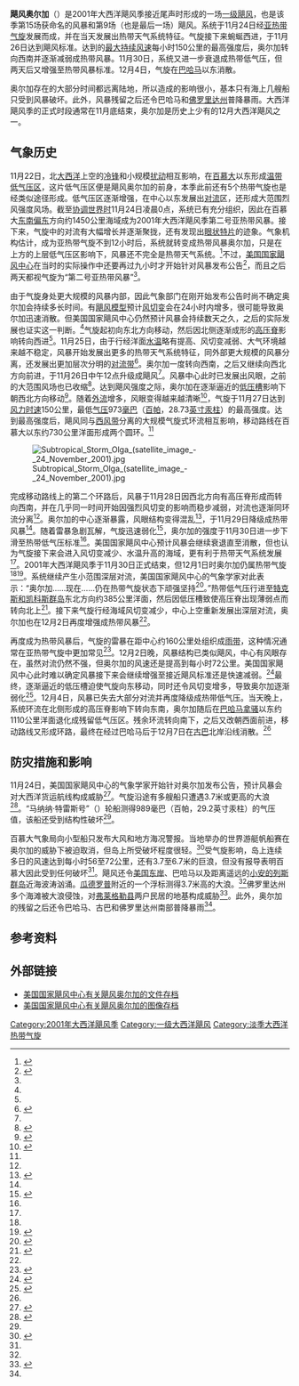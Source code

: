 {{noteTA
|G1 = USState
|G2 = 地名
}}
{{Infobox Hurricane
| Name=飓风奥尔加<br />{{lang|en|Hurricane Olga}}
| Type=飓风
| Year=2001
| Basin=Atl
| Image location=Olga 2001-11-27.jpg
| Image name=正处最高强度的飓风奥尔加
| Formed=2001年11月24日
| Dissipated=2001年12月7日
| Extratropical=2001年12月4日
| 1-min winds=80
| Pressure=973
| Damages=
| Inflated=
| Fatalities=无
| Areas=[[百慕大|百慕大]]、[[巴哈马|巴哈马]]、[[古巴|古巴]]、[[佛罗里达州|佛罗里达州]]
| Hurricane season=[[2001年大西洋飓风季|2001年大西洋飓风季]]
}}
'''飓风奥尔加'''（{{lang-en|Hurricane Olga}}）是2001年大西洋飓风季接近尾声时形成的一场[[萨菲尔-辛普森飓风等级|一级飓风]]，也是该季第15场获命名的风暴和第9场（也是最后一场）飓风。系统于11月24日经[[亚热带气旋|亚热带气旋]]发展而成，并在当天发展出热带天气系统特征。气旋接下来蜿蜒西进，于11月26日达到飓风标准。达到的[[最大持续风速|最大持续风速]]每小时150公里的最高强度后，奥尔加转向西南并逐渐减弱成热带风暴。11月30日，系统又进一步衰退成热带低气压，但两天后又增强至热带风暴标准。12月4日，气旋在[[巴哈马|巴哈马]]以东消散。

奥尔加存在的大部分时间都远离陆地，所以造成的影响很小，基本只有海上几艘船只受到风暴破坏。此外，风暴残留之后还令巴哈马和[[佛罗里达州|佛罗里达州]]普降暴雨。大西洋飓风季的正式时段通常在11月底结束，奥尔加是历史上少有的12月大西洋飓风之一。

== 气象历史 ==
{{storm path|Olga 2001 track.png}}
11月22日，北[[大西洋|大西洋]]上空的[[冷锋|冷锋]]和小规模[[热带扰动|扰动]]相互影响，在[[百慕大|百慕大]]以东形成[[温带气旋|温带]][[低气压|低气压区]]，这片低气压区便是飓风奥尔加的前身，本季此前还有5个热带气旋也是经类似途径形成。低气压区逐渐增强，在中心以东发展出[[对流|对流]]区，还形成大范围烈风强度风场。截至[[协调世界时|协调世界时]]11月24日凌晨0点，系统已有充分组织，因此在百慕大[[罗盘方位|东南偏东]]方向约1450公里海域成为2001年大西洋飓风季第二号亚热带风暴。接下来，气旋中的对流有大幅增长并逐渐聚拢，还有发现出[[风眼|眼状特片]]的迹象。气象机构估计，成为亚热带气旋不到12小时后，系统就转变成热带风暴奥尔加，只是在上方的上层低气压区影响下，风暴还不完全是热带天气系统。<ref name="tcr">{{cite report | author = Lixion Avila | date = 2001-12-17 | title = Hurricane Olga Preliminary Report | publisher = National Hurricane Center | accessdate = 2016-05-02 | url = http://www.nhc.noaa.gov/data/tcr/AL172001_Olga.pdf | archiveurl = https://web.archive.org/web/20151002012333/http://www.nhc.noaa.gov/data/tcr/AL172001_Olga.pdf | deadurl = no | archivedate = 2015-10-02 | format = [[便携式文档格式|PDF]]}}</ref>不过，[[国家飓风中心|美国国家飓风中心]]在当时的实际操作中还要再过九小时才开始针对风暴发布公告<ref name="disc1">{{cite report | author = Miles B. Lawrence | date = 2001-11-24 | title = Subtropical Storm Two Discussion One | publisher = [[美国国家气象局|National Weather Service]] | work = National Hurricane Center | accessdate = 2016-05-02 | url = http://www.nhc.noaa.gov/archive/2001/dis/al172001.discus.001.html | archivedate = 2016-03-03 | deadurl = no | archiveurl = https://web.archive.org/web/20160303210447/http://www.nhc.noaa.gov/archive/2001/dis/al172001.discus.001.html | location = [[迈阿密|Miami]], [[佛罗里达州|FL]]}}</ref>，而且之后两天都视气旋为“第二号亚热带风暴”<ref name="tcr" />。

由于气旋身处更大规模的风暴内部，因此气象部门在刚开始发布公告时尚不确定奥尔加会持续多长时间。有[[热带气旋预测模型|飓风模型]]预计[[风切变|风切变]]会在24小时内增多，很可能导致奥尔加迅速消散。但美国国家飓风中心仍然预计风暴会持续数天之久，之后的实际发展也证实这一判断。<ref name="disc1" />气旋起初向东北方向移动，然后因北侧逐渐成形的[[高压脊|高压脊]]影响转向西进<ref name="tcr" />。11月25日，由于行经洋面[[海面温度|水温]]略有提高、风切变减弱、大气环境越来越不稳定，风暴开始发展出更多的热带天气系统特征，同外部更大规模的风暴分离，还发展出更加层次分明的[[雨带|对流带]]<ref name="disc3">{{cite report | author = Stacy Stewart | date = 2001-11-25 | title = Subtropical Storm Two Discussion Three | publisher = National Weather Service | work = National Hurricane Center | accessdate = 2016-05-02 | url = http://www.nhc.noaa.gov/archive/2001/dis/al172001.discus.003.html | archivedate = 2016-03-03 | deadurl = no | location = Miami, FL | archiveurl = https://web.archive.org/web/20160303165235/http://www.nhc.noaa.gov/archive/2001/dis/al172001.discus.003.html}}</ref>。奥尔加一度转向西南，之后又继续向西北方向前进，于{{lang|en|[[协调世界时|UTC]]}}11月26日中午12点升级成飓风<ref name="tcr" />。风暴中心此时已发展出风眼，之前的大范围风场也已收缩<ref>{{cite report | author = Jack Beven | date = 2001-11-26 | title = Tropical Storm Olga Discussion Eight | publisher = National Weather Service | work = National Hurricane Center | deadurl = no | accessdate = 2016-05-02 | url = http://www.nhc.noaa.gov/archive/2001/dis/al172001.discus.008.html | archivedate = 2016-03-03 | location = Miami, FL | archiveurl = https://web.archive.org/web/20160303214355/http://www.nhc.noaa.gov/archive/2001/dis/al172001.discus.008.html}}</ref>。达到飓风强度之际，奥尔加在逐渐逼近的[[低压槽|低压槽]]影响下朝西北方向移动<ref>{{cite report | author = Jack Beven | date = 2001-11-26 | title = Hurricane Olga Discussion Nine | publisher = National Weather Service | work = National Hurricane Center | location = Miami, FL | accessdate = 2016-05-02 | archivedate = 2016-03-03 | deadurl = no | archiveurl = https://web.archive.org/web/20160303183756/http://www.nhc.noaa.gov/archive/2001/dis/al172001.discus.009.html | url = http://www.nhc.noaa.gov/archive/2001/dis/al172001.discus.009.html}}</ref>。随着[[外流_(气象学)|外流]]增多，风眼变得越来越清晰<ref>{{cite report | author = Richard Pasch | date = 2001-11-27 | title = Hurricane Olga Discussion Ten | archiveurl = https://web.archive.org/web/20160303234045/http://www.nhc.noaa.gov/archive/2001/dis/al172001.discus.010.html | publisher = National Weather Service | work = National Hurricane Center | location = Miami, FL | accessdate = 2016-05-02 | deadurl = no | url = http://www.nhc.noaa.gov/archive/2001/dis/al172001.discus.010.html | archivedate = 2016-03-03}}</ref>，气旋于11月27日达到[[最大持续风速|风力时速]]150公里，最低[[气压|气压]]973[[巴|毫巴]]（[[帕斯卡|百帕]]，28.73[[英寸汞柱|英寸汞柱]]）的最高强度。达到最高强度后，飓风同与[[西风带|西风带]]分离的大规模气旋式环流相互影响，移动路线在百慕大以东约730公里洋面形成两个圆环。<ref name="tcr" />

[[File:Subtropical_Storm_Olga_(satellite_image_-_24_November_2001).jpg|right]]

完成移动路线上的第二个环路后，风暴于11月28日因西北方向有高压脊形成而转向西南，并在几乎同一时间开始因强烈风切变的影响而稳步减弱，对流也逐渐同环流分离<ref name="tcr" />。奥尔加的中心逐渐暴露，风眼结构变得混乱<ref>{{cite report | author = Richard Pasch | date = 2001-11-29 | title = Hurricane Olga Discussion Eighteen | archiveurl = https://web.archive.org/web/20160303190727/http://www.nhc.noaa.gov/archive/2001/dis/al172001.discus.018.html | publisher = National Weather Service | work = National Hurricane Center | location = Miami, FL | accessdate = 2016-05-02 | deadurl = no | url = http://www.nhc.noaa.gov/archive/2001/dis/al172001.discus.018.html | archivedate = 2016-03-03}}</ref>，于11月29日降级成热带风暴<ref name="tcr" />。随着雷暴急剧瓦解，气旋迅速弱化<ref name="d22">{{cite report | author = Richard Pasch | date = 2001-11-30 | title = Hurricane Olga Discussion Ten | publisher = National Weather Service | work = National Hurricane Center | location = Miami, FL | accessdate = 2016-05-02 | archivedate = 2016-03-03 | deadurl = no | archiveurl = https://web.archive.org/web/20160303234519/http://www.nhc.noaa.gov/archive/2001/dis/al172001.discus.022.html | url = http://www.nhc.noaa.gov/archive/2001/dis/al172001.discus.022.html}}</ref>，奥尔加的强度于11月30日进一步下滑至热带低气压标准<ref name="tcr" />。美国国家飓风中心预计风暴会继续衰退直至消散，但也认为气旋接下来会进入风切变减少、水温升高的海域，更有利于热带天气系统发展<ref name="d22" />。2001年大西洋飓风季于11月30日正式结束，但12月1日时奥尔加仍属热带气旋<ref name="tcr" /><ref name="season">{{cite web | author = Neil Dorst | date = 2010-01-21 | title = Subject: G1) When is hurricane season? | publisher = [[美国国家海洋和大气管理局|National Oceanic and Atmospheric Administration]] | accessdate = 2016-05-02 | url = http://www.aoml.noaa.gov/hrd/tcfaq/G1.html | archivedate = 2016-03-03 | archiveurl = https://web.archive.org/web/20160303174608/http://www.aoml.noaa.gov/hrd/tcfaq/G1.html | deadurl = no}}</ref>。系统继续产生小范围深层对流，美国国家飓风中心的气象学家对此表示：“奥尔加……现在……仍在热带气旋状态下顽强坚持<ref>{{cite report | author = Richard Pasch | date = 2001-12-01 | title = Tropical Depression Olga Discussion Twenty-Six | publisher = National Weather Service | work = National Hurricane Center | location = Miami, FL | accessdate = 2016-05-02 | url = http://www.nhc.noaa.gov/archive/2001/dis/al172001.discus.026.html | archivedate = 2015-10-02 | deadurl = no | archiveurl = https://web.archive.org/web/20151002074903/http://www.nhc.noaa.gov/archive/2001/dis/al172001.discus.026.html}}</ref>。”热带低气压行进至[[特克斯和凯科斯群岛|特克斯和凯科斯群岛]]东北方向约385公里洋面，然后因低压槽致使高压脊出现薄弱点而转向北上<ref>{{cite report | author = Miles Lawrence | date = 2001-12-01 | title = Tropical Depression Olga Discussion Twenty-Nine | publisher = National Weather Service | work = National Hurricane Center | location = Miami, FL | accessdate = 2016-05-02 | url = http://www.nhc.noaa.gov/archive/2001/dis/al172001.discus.029.html | archivedate = 2016-03-03 | deadurl = no | archiveurl = https://web.archive.org/web/20160303190811/http://www.nhc.noaa.gov/archive/2001/dis/al172001.discus.029.html}}</ref>。接下来气旋行经海域风切变减少，中心上空重新发展出深层对流，奥尔加也在12月2日再度增强成热带风暴<ref name="tcr" />。

再度成为热带风暴后，气旋的雷暴在距中心约160公里处组织成[[雨带|雨带]]，这种情况通常在亚热带气旋中更加常见<ref>{{cite report | author = James Franklin | date = 2001-12-02 | title = Tropical Storm Olga Discussion Thirty-One | publisher = National Weather Service | work = National Hurricane Center | location = Miami, FL | accessdate = 2016-05-02 | archiveurl = https://web.archive.org/web/20151002074925/http://www.nhc.noaa.gov/archive/2001/dis/al172001.discus.031.html | deadurl = no | url = http://www.nhc.noaa.gov/archive/2001/dis/al172001.discus.031.html | archivedate = 2015-10-02}}</ref>。12月2日晚，风暴结构已类似飓风，中心有风眼存在，虽然对流仍然不强，但奥尔加的风速还是提高到每小时72公里。美国国家飓风中心此时难以确定风暴接下来会继续增强至接近飓风标准还是快速减弱。<ref>{{cite report | author= Stacy Stewart | date = 2001-12-02 | title = Tropical Storm Olga Discussion Thirty-Three | publisher = National Weather Service | archiveurl = https://web.archive.org/web/20160303211745/http://www.nhc.noaa.gov/archive/2001/dis/al172001.discus.033.html | deadurl = no | archivedate = 2016-03-03 | work = National Hurricane Center | location = Miami, FL | accessdate = 2011-02-24 | url = http://www.nhc.noaa.gov/archive/2001/dis/al172001.discus.033.html}}</ref>最终，逐渐逼近的低压槽迫使气旋向东移动，同时还令风切变增多，导致奥尔加逐渐弱化<ref>{{cite report | author = Richard Pasch | date = 2001-12-03 | title = Tropical Storm Olga Discussion Thirty-Seven | publisher = National Weather Service | work = National Hurricane Center | archiveurl = https://web.archive.org/web/20160303170131/http://www.nhc.noaa.gov/archive/2001/dis/al172001.discus.037.html | location = Miami, FL | accessdate = 2016-05-02 | url = http://www.nhc.noaa.gov/archive/2001/dis/al172001.discus.037.html | deadurl = no | archivedate = 2016-03-03}}</ref>。12月4日，风暴已失去大部分对流并再度降级成热带低气压。当天晚上，系统环流在北侧形成的高压脊影响下转向东南，奥尔加随后在[[巴哈马|巴哈马]][[拿骚_(巴哈马)|拿骚]]以东约1110公里洋面退化成残留低气压区。残余环流转向南下，之后又改朝西面前进，移动路线又形成环路，最终在经过巴哈马后于12月7日在[[古巴|古巴]]北岸沿线消散。<ref name="tcr" />

== 防灾措施和影响 ==
11月24日，美国国家飓风中心的气象学家开始针对奥尔加发布公告，预计风暴会对大西洋货运航线构成威胁<ref>{{cite report | author = Miles Lawrence | date = 2001-11-24 | title = Subtropical Storm Two Pulic Advisory One | publisher = National Weather Service | work = National Hurricane Center | location = Miami, FL | accessdate = 2016-05-02 | archiveurl = https://web.archive.org/web/20160303165459/http://www.nhc.noaa.gov/archive/2001/pub/al172001.public.001.html | deadurl = no | url = http://www.nhc.noaa.gov/archive/2001/pub/al172001.public.001.html | archivedate = 2016-03-03}}</ref>。气旋沿途有多艘船只遭遇3.7米或更高的大浪<ref name="hoa">{{cite report | author = James Franklin | date = 2001-11-27 | title = Hurricane Olga Public Advisory Eleven | publisher = National Weather Service | work = National Hurricane Center | archiveurl = https://web.archive.org/web/20160303233512/http://www.nhc.noaa.gov/archive/2001/pub/al172001.public.011.html | url = http://www.nhc.noaa.gov/archive/2001/pub/al172001.public.011.html | location = Miami, FL | accessdate = 2016-05-02 | deadurl = no | archivedate = 2016-03-03}}</ref>。“马纳纳·特雷斯号”（{{lang|en|Manana Tres}}）轮船测得989毫巴（百帕，29.2英寸汞柱）的气压值，该船还受到结构性破坏<ref name="tcr" />。

百慕大气象局向小型船只发布大风和地方海况警报。当地举办的世界游艇帆船赛在奥尔加的威胁下被迫取消，但岛上所受破坏程度很轻。<ref name="trg">{{cite news | author = Roger Williams Director | newspaper = The Royal Gazette | date = 2002-06-02 | title = Bermuda was affected by several Tropical Cyclones during the 2001 season}}</ref>受气旋影响，岛上连续多日的风速达到每小时56至72公里，还有3.7至6.7米的巨浪，但没有报导表明百慕大因此受到任何破坏<ref name="trg" />。飓风还令[[美国东岸|美国东岸]]、巴哈马以及距离遥远的[[小安的列斯群岛|小安的列斯群岛]]近海波涛汹涌。[[瓜德罗普|瓜德罗普]]附近的一个浮标测得3.7米高的大浪。<ref name="tcr" />佛罗里达州多个海滩被大浪侵蚀，对[[弗莱格勒县|弗莱格勒县]]两户民居的地基构成威胁<ref>{{cite news | author = Staff Writer | newspaper = Lakeland Ledger | date = 2001-11-29 | accessdate = 2016-05-02 | title = Hurricane Olga Stirs Up Waves in Atlantic | url = https://news.google.com/newspapers?id=VIgsAAAAIBAJ&sjid=1w4EAAAAIBAJ&pg=4809,8959389&dq=bermuda+olga&hl=en | archive-date = 2021-05-23 | archive-url = https://web.archive.org/web/20210523003113/https://news.google.com/newspapers?id=VIgsAAAAIBAJ&sjid=1w4EAAAAIBAJ&pg=4809%2C8959389&dq=bermuda+olga&hl=en | dead-url = no }}</ref>。此外，奥尔加的残留之后还令巴哈马、古巴和佛罗里达州南部普降暴雨<ref name="tcr" />。

== 参考资料 ==
{{Reflist|30em}}

== 外部链接 ==
{{Portal|热带气旋}}
{{Commons category|Hurricane Olga (2001)}}
* [http://www.nhc.noaa.gov/archive/2001/OLGA.html 美国国家飓风中心有关飓风奥尔加的文件存档] {{Wayback|url=http://www.nhc.noaa.gov/archive/2001/OLGA.html |date=20210319154117 }}
* [http://www.nhc.noaa.gov/archive/2001/OLGA_graphics.html 美国国家飓风中心有关飓风奥尔加的图像存档] {{Wayback|url=http://www.nhc.noaa.gov/archive/2001/OLGA_graphics.html |date=20210326131704 }}

{{淡季大西洋热带气旋}}
{{2001 Atlantic hurricane season buttons}}

[[Category:2001年大西洋飓风季|Category:2001年大西洋飓风季]]
[[Category:一级大西洋飓风|Category:一级大西洋飓风]]
[[Category:淡季大西洋热带气旋|Category:淡季大西洋热带气旋]]
{{Good article}}